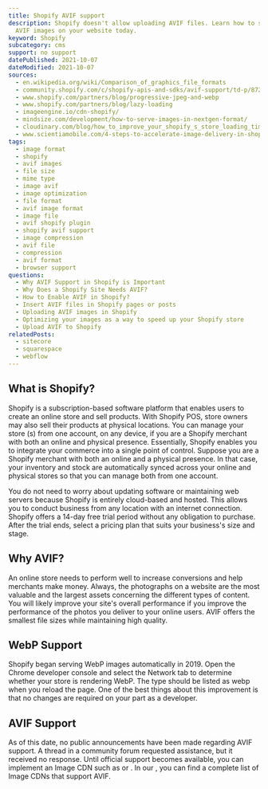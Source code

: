 ```yaml
---
title: Shopify AVIF support
description: Shopify doesn't allow uploading AVIF files. Learn how to still use
  AVIF images on your website today.
keyword: Shopify
subcategory: cms
support: no support
datePublished: 2021-10-07
dateModified: 2021-10-07
sources:
  - en.wikipedia.org/wiki/Comparison_of_graphics_file_formats
  - community.shopify.com/c/shopify-apis-and-sdks/avif-support/td-p/872905
  - www.shopify.com/partners/blog/progressive-jpeg-and-webp
  - www.shopify.com/partners/blog/lazy-loading
  - imageengine.io/cdn-shopify/
  - mindsize.com/development/how-to-serve-images-in-nextgen-format/
  - cloudinary.com/blog/how_to_improve_your_shopify_s_store_loading_times_using_cloudinary
  - www.scientiamobile.com/4-steps-to-accelerate-image-delivery-in-shopify/
tags:
  - image format
  - shopify
  - avif images
  - file size
  - mime type
  - image avif
  - image optimization
  - file format
  - avif image format
  - image file
  - avif shopify plugin
  - shopify avif support
  - image compression
  - avif file
  - compression
  - avif format
  - browser support
questions:
  - Why AVIF Support in Shopify is Important
  - Why Does a Shopify Site Needs AVIF?
  - How to Enable AVIF in Shopify?
  - Insert AVIF files in Shopify pages or posts
  - Uploading AVIF images in Shopify
  - Optimizing your images as a way to speed up your Shopify store
  - Upload AVIF to Shopify
relatedPosts:
  - sitecore
  - squarespace
  - webflow
---
```


## What is Shopify?

Shopify is a subscription-based software platform that enables users to create an online store and sell products. With Shopify POS, store owners may also sell their products at physical locations. You can manage your store (s) from one account, on any device, if you are a Shopify merchant with both an online and physical presence. Essentially, Shopify enables you to integrate your commerce into a single point of control. Suppose you are a Shopify merchant with both an online and a physical presence. In that case, your inventory and stock are automatically synced across your online and physical stores so that you can manage both from one account.

You do not need to worry about updating software or maintaining web servers because Shopify is entirely cloud-based and hosted. This allows you to conduct business from any location with an internet connection. Shopify offers a 14-day free trial period without any obligation to purchase. After the trial ends, select a pricing plan that suits your business's size and stage.

## Why AVIF?

An online store needs to perform well to increase conversions and help merchants make money. Always, the photographs on a website are the most valuable and the largest assets concerning the different types of content. You will likely improve your site's overall performance if you improve the performance of the photos you deliver to your online users. AVIF offers the smallest file sizes while maintaining high quality.

## WebP Support

Shopify began serving WebP images automatically in 2019. Open the Chrome developer console and select the Network tab to determine whether your store is rendering WebP. The type should be listed as webp when you reload the page. One of the best things about this improvement is that no changes are required on your part as a developer.

## AVIF Support

As of this date, no public announcements have been made regarding AVIF support. A thread in a community forum requested assistance, but it received no response. Until official support becomes available, you can implement an Image CDN such as <Link href="/blog/tutorials/imageengine/" text="ImageEngine"/> or <Link href="/blog/tutorials/cloudinary/" text="Cloudinary"/>. In our <Link href="/blog/" text="blog overview"/>, you can find a complete list of Image CDNs that support AVIF.
